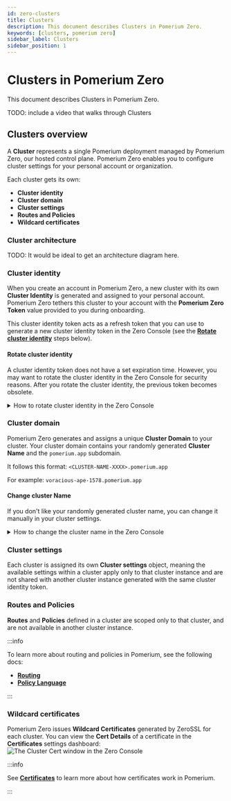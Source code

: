 ```yaml
---
id: zero-clusters
title: Clusters
description: This document describes Clusters in Pomerium Zero.
keywords: [clusters, pomerium zero]
sidebar_label: Clusters
sidebar_position: 1
---
```


# Clusters in Pomerium Zero

This document describes Clusters in Pomerium Zero.

TODO: include a video that walks through Clusters

## Clusters overview

A **Cluster** represents a single Pomerium deployment managed by Pomerium Zero, our hosted control plane. Pomerium Zero enables you to configure cluster settings for your personal account or organization.

Each cluster gets its own:

- **Cluster identity**
- **Cluster domain**
- **Cluster settings**
- **Routes and Policies**
- **Wildcard certificates**

### Cluster architecture

TODO: It would be ideal to get an architecture diagram here.

### Cluster identity

When you create an account in Pomerium Zero, a new cluster with its own **Cluster Identity** is generated and assigned to your personal account. Pomerium Zero tethers this cluster to your account with the **Pomerium Zero Token** value provided to you during onboarding.

This cluster identity token acts as a refresh token that you can use to generate a new cluster identity token in the Zero Console (see the [**Rotate cluster identity**](#rotate-cluster-identity) steps below).

#### Rotate cluster identity

A cluster identity token does not have a set expiration time. However, you may want to rotate the cluster identity in the Zero Console for security reasons. After you rotate the cluster identity, the previous token becomes obsolete.

<details>
  <summary>How to rotate cluster identity in the Zero Console</summary>
  <div>
    <ol>
      <li>From the navigation bar dropdown, select **Manage Clusters**</li>
      <li>Under **Actions**, select the **edit** icon</li>
      <li>Select the **Domains** tab</li>
      <li>In the **Cluster Identity** field, select **Rotate Identity**</li>
      <li>Copy the token and replace the old one in your configuration file</li>
    </ol>
  </div>
</details>

### Cluster domain

Pomerium Zero generates and assigns a unique **Cluster Domain** to your cluster. Your cluster domain contains your randomly generated **Cluster Name** and the `pomerium.app` subdomain.

It follows this format: `<CLUSTER-NAME-XXXX>.pomerium.app`

For example: `voracious-ape-1578.pomerium.app`

#### Change cluster Name

If you don't like your randomly generated cluster name, you can change it manually in your cluster settings.

<details>
  <summary>How to change the cluster name in the Zero Console</summary>
  <div>
    <ol>
      <li>From the navigation bar dropdown, select **Manage Clusters**</li>
      <li>Under **Actions**, select the **edit** icon</li>
      <li>In the **Cluster Name** field, enter your preferred cluster name</li>
    </ol>
  </div>
</details>

### Cluster settings

Each cluster is assigned its own **Cluster settings** object, meaning the available settings within a cluster apply only to that cluster instance and are not shared with another cluster instance generated with the same cluster identity token.

### Routes and Policies

**Routes** and **Policies** defined in a cluster are scoped only to that cluster, and are not available in another cluster instance.

:::info

To learn more about routing and policies in Pomerium, see the following docs:

- [**Routing**](/docs/capabilities/routing)
- [**Policy Language**](/docs/capabilities/policy-language)

:::

### Wildcard certificates

Pomerium Zero issues **Wildcard Certificates** generated by ZeroSSL for each cluster. You can view the **Cert Details** of a certificate in the **Certificates** settings dashboard:
  ![The Cluster Cert window in the Zero Console](./img/certificates/cluster-cert-details.png)

:::info

See [**Certificates**](/docs/concepts/certificates) to learn more about how certificates work in Pomerium.

:::

